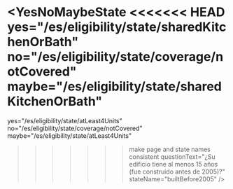 
<YesNoMaybeState
<<<<<<< HEAD
  yes="/es/eligibility/state/sharedKitchenOrBath"
  no="/es/eligibility/state/coverage/notCovered"
  maybe="/es/eligibility/state/sharedKitchenOrBath"
=======
  yes="/es/eligibility/state/atLeast4Units"
  no="/es/eligibility/state/coverage/notCovered"
  maybe="/es/eligibility/state/atLeast4Units"
>>>>>>> make page and state names consistent
  questionText="¿Su edificio tiene al menos 15 años (fue construido antes de 2005)?"
  stateName="builtBefore2005"
/>